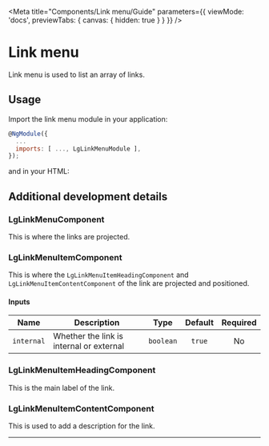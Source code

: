 
<Meta title="Components/Link menu/Guide" parameters={{ viewMode: 'docs', previewTabs: { canvas: { hidden: true } } }} />

# Link menu

<p class="standfirst">Link menu is used to list an array of links.</p>

## Usage

Import the link menu module in your application:

```js
@NgModule({
  ...
  imports: [ ..., LgLinkMenuModule ],
});
```

and in your HTML:

<Source id="components-link-menu-examples--standard-link-menu"></Source>


## Additional development details

### LgLinkMenuComponent
This is where the links are projected.

### LgLinkMenuItemComponent
This is where the `LgLinkMenuItemHeadingComponent` and `LgLinkMenuItemContentComponent` of the link are projected and positioned.

#### Inputs

| Name       | Description                              |   Type    | Default | Required |
|------------|------------------------------------------|:---------:|:-------:|:--------:|
| `internal` | Whether the link is internal or external | `boolean` | `true`  |    No    |

### LgLinkMenuItemHeadingComponent
This is the main label of the link.

### LgLinkMenuItemContentComponent
This is used to add a description for the link.

---

<Feedback />
